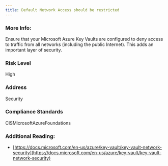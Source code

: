 ```yaml
---
title: Default Network Access should be restricted
---
```


### More Info:

Ensure that your Microsoft Azure Key Vaults are configured to deny access to traffic from all networks (including the public Internet). This adds an important layer of security.

### Risk Level

High

### Address

Security

### Compliance Standards

CISMicrosoftAzureFoundations

### Additional Reading:

- [https://docs.microsoft.com/en-us/azure/key-vault/key-vault-network-security](https://docs.microsoft.com/en-us/azure/key-vault/key-vault-network-security)
